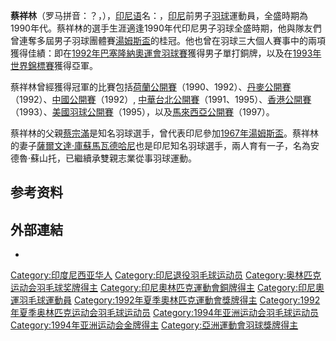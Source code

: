 {{MedalTop}}
{{MedalSport | 男子[[奧林匹克運動會羽毛球比賽|羽毛球]]}}
{{MedalBronze  | [[1992年夏季奧林匹克運動會|1992巴塞隆納]] | [[奧林匹克運動會羽毛球比賽|單打]]}}
{{MedalBottom}}
'''蔡祥林'''（罗马拼音：？，{{bd|1967年|9月27日|||catIdx=C蔡}}），[[印尼语|印尼语]]名：{{lang|id|'''Hermawan Susanto'''}}，[[印尼|印尼]]前男子[[羽球|羽球]]運動員，全盛時期為1990年代。蔡祥林的選手生涯適逢1990年代印尼男子羽球全盛時期，他與隊友們曾連奪多屆男子羽球團體賽[[湯姆斯盃|湯姆斯盃]]的桂冠。他也曾在羽球三大個人賽事中的兩項獲得佳績：即在[[奥林匹克运动会羽毛球比赛|1992年巴塞隆納奧運會羽球賽]]獲得男子單打銅牌，以及在[[世界羽毛球錦標賽|1993年世界錦標賽]]獲得亞軍。

蔡祥林曾經獲得冠軍的比賽包括[[荷蘭羽毛球公開賽|荷蘭公開賽]]（1990、1992）、[[丹麥羽毛球公開賽|丹麥公開賽]]（1992）、[[中國羽毛球公開賽|中國公開賽]]（1992）, [[中華台北羽球公開賽|中華台北公開賽]]（1991、1995）、[[香港羽毛球公開賽|香港公開賽]]（1993）、[[美國羽毛球公開賽|美國羽球公開賽]]（1995），以及[[馬來西亞羽毛球公開賽|馬來西亞公開賽]]（1997）。

蔡祥林的父親[[蔡宗滿|蔡宗滿]]是知名羽球選手，曾代表印尼參加[[1967年湯姆斯盃|1967年湯姆斯盃]]。蔡祥林的妻子[[薩爾文達·庫蘇馬瓦德哈尼|薩爾文達·庫蘇馬瓦德哈尼]]也是印尼知名羽球選手，兩人育有一子，名為安德魯·蘇山托，已繼續承雙親志業從事羽球運動。

== 参考资料 ==
{{reflist}}

== 外部連結 ==
* {{BWF}}

{{汤姆斯杯冠军}}
{{亚洲运动会羽毛球比赛男子团体冠军}}

{{Authority control}}
{{DEFAULTSORT:C蔡祥林}}
[[Category:印度尼西亚华人|Category:印度尼西亚华人]]
[[Category:印尼退役羽毛球运动员|Category:印尼退役羽毛球运动员]]
[[Category:奥林匹克运动会羽毛球奖牌得主|Category:奥林匹克运动会羽毛球奖牌得主]]
[[Category:印尼奧林匹克運動會銅牌得主|Category:印尼奧林匹克運動會銅牌得主]]
[[Category:印尼奧運羽毛球運動員|Category:印尼奧運羽毛球運動員]]
[[Category:1992年夏季奧林匹克運動會獎牌得主|Category:1992年夏季奧林匹克運動會獎牌得主]]
[[Category:1992年夏季奥林匹克运动会羽毛球运动员|Category:1992年夏季奥林匹克运动会羽毛球运动员]]
[[Category:1994年亚洲运动会羽毛球运动员|Category:1994年亚洲运动会羽毛球运动员]]
[[Category:1994年亚洲运动会金牌得主|Category:1994年亚洲运动会金牌得主]]
[[Category:亞洲運動會羽球獎牌得主|Category:亞洲運動會羽球獎牌得主]]